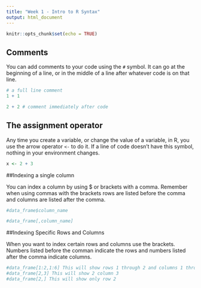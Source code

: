 ```yaml
---
title: "Week 1 - Intro to R Syntax"
output: html_document
---
```


```r
knitr::opts_chunk$set(echo = TRUE)
```

## Comments

You can add comments to your code using the `#` symbol.  It can go at the
beginning of a line, or in the middle of a line after whatever code is
on that line.

```r
# a full line comment
1 + 1

2 + 2 # comment immediately after code
```

## The assignment operator

Any time you create a variable, or change the value of a variable, in R,
you use the arrow operator `<-` to do it.  If a line of code doesn't have
this symbol, nothing in your environment changes.

```r
x <- 2 + 3
```

##Indexing a single column 


You can index a column by using $ or brackets with a comma. Remember when using commas with the brackets rows are listed before the comma and columns are listed after the comma.

```r
#data_frame$column_name 

#data_frame[,column_name]
```

##Indexing Specific Rows and Columns


When you want to index certain rows and columns use the brackets. Numbers listed before the comman indicate the rows and 
numbers listed after the comma indicate columns.

```r
#data_frame[1:2,1:6] This will show rows 1 through 2 and columns 1 through 6
#data_frame[2,3] This will show 2 column 3
#data_frame[2,] This will show only row 2
```

